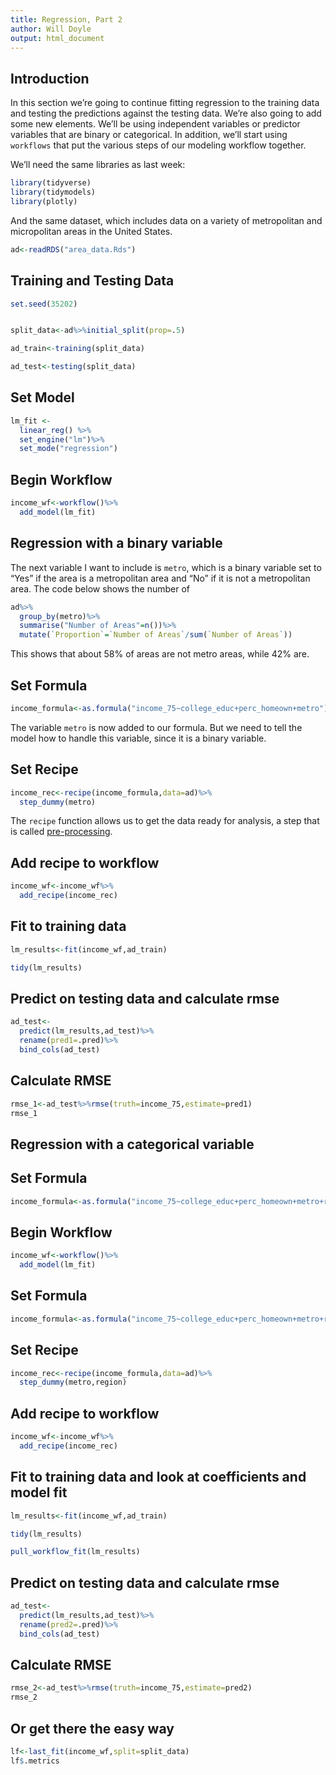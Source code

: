 ```yaml
---
title: Regression, Part 2
author: Will Doyle
output: html_document
---
```


## Introduction

In this section we're going to continue fitting regression to the training data and
testing the predictions against the testing data. We're also going to add some new elements.
We'll be using independent variables or predictor variables that are binary or categorical. In addition, we'll start using `workflows` that put the various steps of our modeling workflow together. 

We'll need the same libraries as last week:

```r
library(tidyverse)
library(tidymodels)
library(plotly)
```


And the same dataset, which includes data on a variety of metropolitan and micropolitan areas in the United States. 

```r
ad<-readRDS("area_data.Rds")
```



## Training and Testing Data
```r
set.seed(35202)


split_data<-ad%>%initial_split(prop=.5)

ad_train<-training(split_data)

ad_test<-testing(split_data)
```

## Set Model

```r
lm_fit <- 
  linear_reg() %>% 
  set_engine("lm")%>%
  set_mode("regression")
```



## Begin Workflow

```r
income_wf<-workflow()%>%
  add_model(lm_fit)
```



## Regression with a binary variable

The next variable I want to include is `metro`, which is a binary variable set to "Yes" if the area is a metropolitan area and "No" if it is not a metropolitan area. The code below shows the number of 

```r
ad%>%
  group_by(metro)%>%
  summarise("Number of Areas"=n())%>%
  mutate(`Proportion`=`Number of Areas`/sum(`Number of Areas`))
```

This shows that about 58% of areas are not metro areas, while 42% are. 

## Set Formula
```r
income_formula<-as.formula("income_75~college_educ+perc_homeown+metro")
```

The variable `metro` is now added to our formula. But we need to tell the model how to handle this variable, since it is a binary variable. 

## Set Recipe
```r
income_rec<-recipe(income_formula,data=ad)%>%
  step_dummy(metro)
```

The `recipe` function allows us to get the data ready for analysis, a step that is called [pre-processing](https://towardsdatascience.com/data-preprocessing-concepts-fa946d11c825).

## Add recipe to workflow
```r
income_wf<-income_wf%>%
  add_recipe(income_rec)
```


## Fit to training data


```r
lm_results<-fit(income_wf,ad_train)

tidy(lm_results)
```


## Predict on testing data and calculate rmse
```r
ad_test<-
  predict(lm_results,ad_test)%>%
  rename(pred1=.pred)%>%
  bind_cols(ad_test)
```

## Calculate RMSE
```r
rmse_1<-ad_test%>%rmse(truth=income_75,estimate=pred1)  
rmse_1
```


## Regression with a categorical variable

## Set Formula
```r
income_formula<-as.formula("income_75~college_educ+perc_homeown+metro+region")
```



## Begin Workflow

```r
income_wf<-workflow()%>%
  add_model(lm_fit)
```


## Set Formula
```r
income_formula<-as.formula("income_75~college_educ+perc_homeown+metro+region")
```

## Set Recipe
```r
income_rec<-recipe(income_formula,data=ad)%>%
  step_dummy(metro,region)
```

## Add recipe to workflow
```r
income_wf<-income_wf%>%
  add_recipe(income_rec)
```


## Fit to training data and look at coefficients and model fit
```r
lm_results<-fit(income_wf,ad_train)

tidy(lm_results)

pull_workflow_fit(lm_results)
```


## Predict on testing data and calculate rmse
```r
ad_test<-
  predict(lm_results,ad_test)%>%
  rename(pred2=.pred)%>%
  bind_cols(ad_test)
```

## Calculate RMSE
```r
rmse_2<-ad_test%>%rmse(truth=income_75,estimate=pred2)  
rmse_2
```

## Or get there the easy way
```r
lf<-last_fit(income_wf,split=split_data)
lf$.metrics
```

